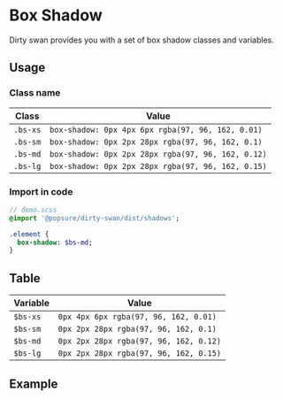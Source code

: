 
<Meta title="CSS/Variables/Shadows" />

# Box Shadow

Dirty swan provides you with a set of box shadow classes and variables.

## Usage

### Class name

| Class    | Value                                              |
| -------- | -------------------------------------------------- |
| `.bs-xs` | `box-shadow: 0px 4px 6px rgba(97, 96, 162, 0.01)`  |
| `.bs-sm` | `box-shadow: 0px 2px 28px rgba(97, 96, 162, 0.1)`  |
| `.bs-md` | `box-shadow: 0px 2px 28px rgba(97, 96, 162, 0.12)` |
| `.bs-lg` | `box-shadow: 0px 2px 28px rgba(97, 96, 162, 0.15)` |

### Import in code

```sass
// demo.scss
@import '@popsure/dirty-swan/dist/shadows';

.element {
  box-shadow: $bs-md;
}
```

## Table

| Variable | Value                                  |
| -------- | -------------------------------------- |
| `$bs-xs` | `0px 4px 6px rgba(97, 96, 162, 0.01)`  |
| `$bs-sm` | `0px 2px 28px rgba(97, 96, 162, 0.1)`  |
| `$bs-md` | `0px 2px 28px rgba(97, 96, 162, 0.12)` |
| `$bs-lg` | `0px 2px 28px rgba(97, 96, 162, 0.15)` |

## Example

<Preview>
  <BoxShadows />
</Preview>

